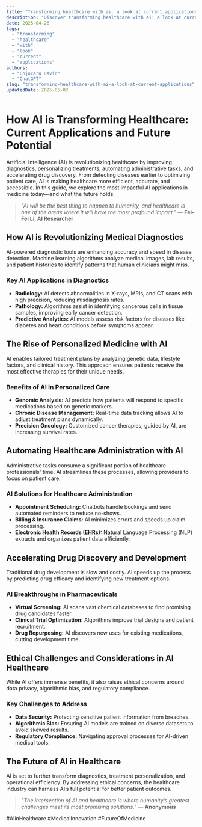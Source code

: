 ```yaml
---
title: "Transforming healthcare with ai: a look at current applications"
description: "Discover transforming healthcare with ai: a look at current applications with this in-depth guide, providing actionable insights and practical tips to boost your knowledge and results."
date: 2025-04-26
tags:
  - "transforming"
  - "healthcare"
  - "with"
  - "look"
  - "current"
  - "applications"
authors:
  - "Cojocaru David"
  - "ChatGPT"
slug: "transforming-healthcare-with-ai-a-look-at-current-applications"
updatedDate: 2025-05-02
---
```

# How AI is Transforming Healthcare: Current Applications and Future Potential  

Artificial Intelligence (AI) is revolutionizing healthcare by improving diagnostics, personalizing treatments, automating administrative tasks, and accelerating drug discovery. From detecting diseases earlier to optimizing patient care, AI is making healthcare more efficient, accurate, and accessible. In this guide, we explore the most impactful AI applications in medicine today—and what the future holds.  

> *"AI will be the best thing to happen to humanity, and healthcare is one of the areas where it will have the most profound impact."* — **Fei-Fei Li, AI Researcher**  

## How AI is Revolutionizing Medical Diagnostics  

AI-powered diagnostic tools are enhancing accuracy and speed in disease detection. Machine learning algorithms analyze medical images, lab results, and patient histories to identify patterns that human clinicians might miss.  

### Key AI Applications in Diagnostics  

- **Radiology:** AI detects abnormalities in X-rays, MRIs, and CT scans with high precision, reducing misdiagnosis rates.  
- **Pathology:** Algorithms assist in identifying cancerous cells in tissue samples, improving early cancer detection.  
- **Predictive Analytics:** AI models assess risk factors for diseases like diabetes and heart conditions before symptoms appear.  

## The Rise of Personalized Medicine with AI  

AI enables tailored treatment plans by analyzing genetic data, lifestyle factors, and clinical history. This approach ensures patients receive the most effective therapies for their unique needs.  

### Benefits of AI in Personalized Care  

- **Genomic Analysis:** AI predicts how patients will respond to specific medications based on genetic markers.  
- **Chronic Disease Management:** Real-time data tracking allows AI to adjust treatment plans dynamically.  
- **Precision Oncology:** Customized cancer therapies, guided by AI, are increasing survival rates.  

## Automating Healthcare Administration with AI  

Administrative tasks consume a significant portion of healthcare professionals' time. AI streamlines these processes, allowing providers to focus on patient care.  

### AI Solutions for Healthcare Administration  

- **Appointment Scheduling:** Chatbots handle bookings and send automated reminders to reduce no-shows.  
- **Billing & Insurance Claims:** AI minimizes errors and speeds up claim processing.  
- **Electronic Health Records (EHRs):** Natural Language Processing (NLP) extracts and organizes patient data efficiently.  

## Accelerating Drug Discovery and Development  

Traditional drug development is slow and costly. AI speeds up the process by predicting drug efficacy and identifying new treatment options.  

### AI Breakthroughs in Pharmaceuticals  

- **Virtual Screening:** AI scans vast chemical databases to find promising drug candidates faster.  
- **Clinical Trial Optimization:** Algorithms improve trial designs and patient recruitment.  
- **Drug Repurposing:** AI discovers new uses for existing medications, cutting development time.  

## Ethical Challenges and Considerations in AI Healthcare  

While AI offers immense benefits, it also raises ethical concerns around data privacy, algorithmic bias, and regulatory compliance.  

### Key Challenges to Address  

- **Data Security:** Protecting sensitive patient information from breaches.  
- **Algorithmic Bias:** Ensuring AI models are trained on diverse datasets to avoid skewed results.  
- **Regulatory Compliance:** Navigating approval processes for AI-driven medical tools.  

## The Future of AI in Healthcare  

AI is set to further transform diagnostics, treatment personalization, and operational efficiency. By addressing ethical concerns, the healthcare industry can harness AI’s full potential for better patient outcomes.  

> *"The intersection of AI and healthcare is where humanity’s greatest challenges meet its most promising solutions."* — **Anonymous**  

#AIinHealthcare #MedicalInnovation #FutureOfMedicine 